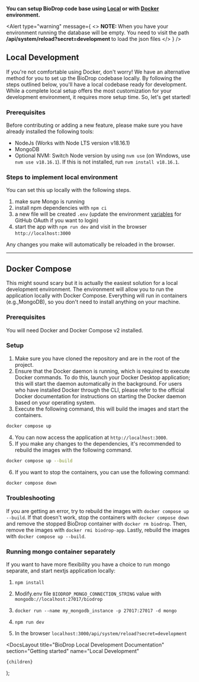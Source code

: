 
**You can setup BioDrop code base using [Local](#local-development) or with [Docker](#docker-compose) environment.**

<Alert
  type="warning"
  message={
    <>
      <strong>NOTE: </strong>
      When you have your environment running the database will be empty. You need
      to visit the path <strong>
        /api/system/reload?secret=development
      </strong> to load the json files
    </>
  }
/>

## Local Development

If you're not comfortable using Docker, don't worry! We have an alternative method for you to set up the BioDrop codebase locally.
By following the steps outlined below, you'll have a local codebase ready for development.
While a complete local setup offers the most customization for your development environment, it requires more setup time.
So, let's get started!

### Prerequisites

Before contributing or adding a new feature, please make sure you have already installed the following tools:

- <Link href="https://nodejs.org/en/download/">NodeJs</Link> (Works with Node LTS
  version v18.16.1)
- <Link href="https://www.mongodb.com/home">MongoDB</Link>
- Optional <Link href="https://github.com/nvm-sh/nvm">NVM</Link>: Switch Node version by using `nvm use` (on Windows, use `nvm use v18.16.1`). If this is not installed, run `nvm install v18.16.1`.

### Steps to implement local environment

You can set this up locally with the following steps.

1. make sure Mongo is running
1. install npm dependencies with `npm ci`
1. a new file will be created `.env` (update the environment [variables](/docs/environments/environment-variables) for GitHub OAuth if you want to login)
1. start the app with `npm run dev` and visit in the browser `http://localhost:3000`

Any changes you make will automatically be reloaded in the browser.

---

## Docker Compose

This might sound scary but it is actually the easiest solution for a local development environment.
The environment will allow you to run the application locally with Docker Compose. Everything will run in containers (e.g.,MongoDB), so you don't need to install anything on your machine.

### Prerequisites

You will need <Link href="https://docs.docker.com/compose/">Docker and Docker Compose v2</Link> installed.

### Setup

1. Make sure you have cloned the repository and are in the root of the project.
2. Ensure that the Docker daemon is running, which is required to execute Docker commands. To do this, launch your Docker Desktop application; this will start the daemon automatically in the background. For users who have installed Docker through the CLI, please refer to the <Link href="https://docs.docker.com/config/daemon/start/">official Docker documentation</Link> for instructions on starting the Docker daemon based on your operating system.
3. Execute the following command, this will build the images and start the containers.

```bash
docker compose up
```

4. You can now access the application at `http://localhost:3000`.
5. If you make any changes to the dependencies, it's recommended to rebuild the images with the following command.

```bash
docker compose up --build
```

6. If you want to stop the containers, you can use the following command:

```bash
docker compose down
```

### Troubleshooting

If you are getting an error, try to rebuild the images with `docker compose up --build`. If that doesn't work, stop the containers with `docker compose down` and remove the stopped BioDrop container with `docker rm biodrop`. Then, remove the images with `docker rmi biodrop-app`. Lastly, rebuild the images with `docker compose up --build`.

### Running mongo container separately

If you want to have more flexibility you have a choice to run mongo separate, and start nextjs application locally:

1. `npm install`

2. Modify.env file `BIODROP_MONGO_CONNECTION_STRING` value with `mongodb://localhost:27017/biodrop`

3. `docker run --name my_mongodb_instance -p 27017:27017 -d mongo`

4. `npm run dev`

5. In the browser `localhost:3000/api/system/reload?secret=development`

  <DocsLayout
    title="BioDrop Local Development Documentation"
    section="Getting started"
    name="Local Development"
  >
    {children}
  </DocsLayout>
);
